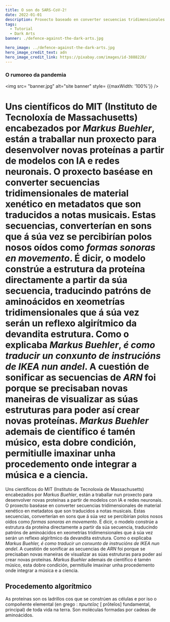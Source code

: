 ```yaml
---
title: O son do SARS-CoV-2!
date: 2022-01-01
description: Proxecto baseado en converter secuencias tridimensionales de material xenético en metadatos que son traducidos a notas musicais.
tags:
  - Tutorial
  - Dark Arts
banner: ./defence-against-the-dark-arts.jpg

hero_image: ../defence-against-the-dark-arts.jpg
hero_image_credit_text: adn
hero_image_credit_link: https://pixabay.com/images/id-3888228/
---
```


### O rumoreo da pandemia

<img src= "banner.jpg" alt="site banner" style= {{maxWidth: '100%'}} />

Uns científicos do  MIT (Instituto de Tecnoloxía de  Massachusetts) encabezados por *Markus Buehler*, están a traballar nun proxecto para desenvolver novas proteínas a partir de modelos con IA e redes neuronais. O proxecto baséase en converter secuencias
tridimensionales de material xenético en metadatos  que son traducidos a notas musicais. Estas secuencias, converterían en sons que á súa vez se percibirían polos nosos oídos como *formas sonoras en movemento*. É dicir, o modelo constrúe a estrutura da proteína directamente a partir da súa secuencia, traducindo patróns de  aminoácidos en xeometrías  tridimensionales que á súa vez serán un reflexo  algirítmico da devandita estrutura. Como o explicaba *Markus Buehler*, *é como traducir un conxunto de instrucións de IKEA nun andel*. 
A cuestión de  sonificar as secuencias de *ARN* foi  porque se precisaban novas maneiras de visualizar as súas estruturas para poder así crear novas proteínas. *Markus Buehler* ademais de científico é tamén músico,  esta dobre condición, permitiulle imaxinar unha procedemento onde integrar a música e a ciencia. 
=======
Uns científicos do  MIT (Instituto de Tecnoloxía de  Massachusetts)  encabezados por  *Markus  Buehler*, están a traballar nun proxecto para desenvolver novas proteínas a partir de modelos con  IA e redes neuronais. O proxecto baséase en converter secuencias  tridimensionales de material xenético en metadatos  que son traducidos a notas musicais. Estas secuencias, converterían en sons que á súa vez se percibirían polos nosos oídos como *formas sonoras en movemento*. É dicir, o modelo constrúe a estrutura da proteína directamente a partir da súa secuencia, traducindo patróns de  aminoácidos en xeometrías  tridimensionales que á súa vez serán un reflexo  algirítmico da devandita estrutura. Como o explicaba *Markus  Buehler, é como traducir un conxunto de instrucións de IKEA nun andel*. 
A cuestión de  sonificar as secuencias de *ARN* foi  porque se precisaban novas maneiras de visualizar as súas estruturas para poder así crear novas proteínas.   *Markus  Buehler* ademais de científico é tamén músico,  esta dobre condición, permitiulle imaxinar unha procedemento onde integrar a música e a ciencia. 


## Procedemento algorítmico 

As proteínas son os ladrillos cos que se constrúen as células e por iso o compoñente elemental (en grego : *πρωτεῖος* [ prōteîos] fundamental, principal) de toda vida na terra. Son moléculas formadas por cadeas de  aminoácidos. 



